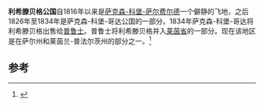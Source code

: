 {{expand|time=2013-09-24T03:05:27+00:00}}
{{refimprove|time=2013-09-24T03:05:27+00:00}}
{{Infobox Former Country
|native_name            = ''Fürstentum Lichtenberg''
|conventional_long_name = Principality of Lichtenberg
|common_name            = Lichtenberg
|
|continent              = Europe
|country                = Germany
|government_type        = 君主制
|title_leader           = [[萨克森-科堡-哥达|Prince]]
|leader1                = [[恩斯特二世_(萨克森-科堡-哥达公爵)|恩斯特]]
|year_leader1           = 1815-1834
|year_start             = 1815年
|year_end               = 1834年
|event_start            = [[维也纳会议|维也纳会议]]
|date_start             = 
|event_end              = 并入[[普鲁士|普鲁士]]
|date_end               = 
|p1                     = 
|flag_p1                = 
|p2                     = 
|flag_p2                = 
|s1                     = 莱茵省
|flag_s1                = Flagge Herzogtum Sachsen-Coburg-Gotha (1826-1911).svg
|s2                     = 
|flag_s2                = 
|image_flag             = Flagge Herzogtum Sachsen-Coburg-Gotha (1911-1920).svg
|image_coat             = Wappen Sachsen Coburg Gotha.png
|image_map              = 
|image_map_caption      = 
|
|capital                = [[圣文德尔|圣文德尔]]
|national_motto         = 
|national_anthem        = 
|common_languages       = [[德语|德语]]
|stat_year1             = 1815-1834
|stat_area1             = 537 
|stat_pop1              = 25000
}}'''利希滕贝格公国'''自1816年以来是[[萨克森-科堡-萨尔费尔德|萨克森-科堡-萨尔费尔德]]一个僻静的飞地，之后1826年至1834年是萨克森-科堡-哥达公国的一部分。1834年萨克森-科堡-哥达将利希滕贝格出售给[[普鲁士|普鲁士]]。普鲁士将利希滕贝格并入[[莱茵省|莱茵省]]的一部分。现在该地区是在萨尔州和莱茵兰-普法尔茨州的部分之一。<ref>{{Cite web |url=http://www.1911encyclopedia.org/Lichtenberg |title=存档副本 |accessdate=2013-09-24 |archive-date=2010-10-03 |archive-url=https://web.archive.org/web/20101003214955/http://www.1911encyclopedia.org/Lichtenberg |dead-url=yes }}</ref>

==参考==
{{reflist|2}}